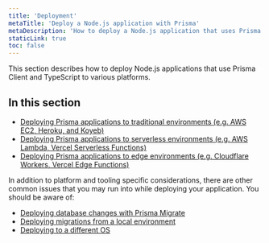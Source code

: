 ```yaml
---
title: 'Deployment'
metaTitle: 'Deploy a Node.js application with Prisma'
metaDescription: 'How to deploy a Node.js application that uses Prisma Client and TypeScript to various cloud platforms.'
staticLink: true
toc: false
---
```


<TopBlock>

This section describes how to deploy Node.js applications that use Prisma Client and TypeScript to various platforms.

</TopBlock>

## In this section

- [Deploying Prisma applications to traditional environments (e.g. AWS EC2, Heroku, and Koyeb)](./deploying-prisma/traditional-deployments)
- [Deploying Prisma applications to serverless environments (e.g. AWS Lambda, Vercel Serverless Functions)](./deploying-prisma/serverless-deployments)
- [Deploying Prisma applications to edge environments (e.g. Cloudflare Workers, Vercel Edge Functions)](./deploying-prisma/edge-deployments)

In addition to platform and tooling specific considerations, there are other common issues that you may run into while deploying your application. You should be aware of:

- [Deploying database changes with Prisma Migrate](./deploying-prisma/deploy-database-changes-with-prisma-migrate)
- [Deploying migrations from a local environment](./deploying-prisma/deploying-migrations-from-a-local-environment)
- [Deploying to a different OS](./deploying-prisma/deploying-to-a-different-os)

